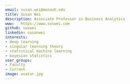 ```yaml
---
email: susan.wei@monash.edu
title: Susan Wei
description: Associate Professor in Business Analytics
www:   https://www.suswei.com
github: suswei
linkedin: susanwei
interests:
- deep learning
- singular learning theory
- statistical machine learning
- bayesian statistics
user_groups:
- Faculty
- Current
image: avatar.jpg
---
```


